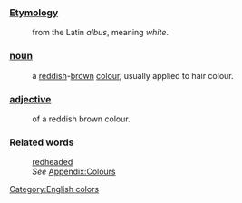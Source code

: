===[[Etymology]]===
:from the Latin ''albus'', meaning ''white''.
===[[noun]]===
:a [[red]]dish-[[brown]] [[color|colour]], usually applied to hair colour.
===[[adjective]]===
:of a reddish brown colour.
===Related words===
: [[redheaded]]
:''See'' [[Wiktionary_Appendix:Colours|Appendix:Colours]]

[[Category:English colors]]